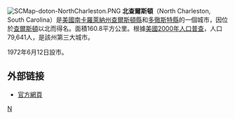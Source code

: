 {{noteTA
|G1=PoliticiansUK
}}
[[File:SCMap-doton-NorthCharleston.PNG|right]]
'''北查爾斯頓'''（North Charleston, South Carolina）是[[美國|美國]][[南卡羅萊納州|南卡羅萊納州]][[查尔斯顿县_(南卡罗来纳州)|查爾斯頓縣]]和[[多徹斯特縣_(南卡羅萊納州)|多徹斯特縣]]的一個城市，因位於[[查爾斯頓_(南卡羅萊納州)|查爾斯頓]]以北而得名。面積160.8平方公里。根據[[美國2000年人口普查|美國2000年人口普查]]，人口79,641人，是該州第三大城市。

1972年6月12日設市。

== 外部链接 ==
* [http://www.northcharleston.org/ 官方網頁]{{Wayback|url=http://www.northcharleston.org/ |date=20081007082453 }}

[[Category:南卡罗来纳州城市|N]]